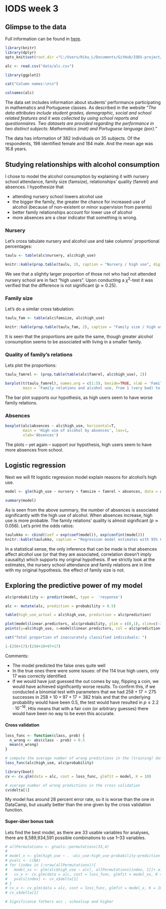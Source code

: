 
# IODS week 3

## Glimpse to the data

Full information can be found in [here](https://archive.ics.uci.edu/ml/datasets/Student+Performance). 

```r
library(knitr)
library(dplyr)
opts_knit$set(root.dir ="C:/Users/Riku_L/Documents/GitHub/IODS-project/data")

alc <- read.csv("data/alc.csv")

library(ggplot2)

cat("Column names:\n\n")

colnames(alc)
```

The data set includes information about students' performance participating in mathematics and Portuguese classes. As described in the website "*The data attributes include student grades, demographic, social and school related features and it was collected by using school reports and questionnaires. Two datasets are provided regarding the performance in two distinct subjects: Mathematics (mat) and Portuguese language (por).*"

The data has information of 382 individuals on 35 subjects. Of the respondents, 198 identified female and 184 male. And the mean age was 16.8 years.

## Studying relationships with alcohol consumption

I chose to model the alcohol consumption by explaining it with nursery school attendance, family size (famsize), relationships' quality (famrel) and absences. I hypothesize that 

* attending nursery school lowers alcohol use
* the bigger the family, the greater the chance for increased use of alcohol (because of non-existent or minor supervision from parents)
* better family relationships account for lower use of alcohol
* more absences are a clear indicator that something is wrong.

### Nursery

Let's cross tabulate nursery and alcohol use and take columns' proportional percentages:

```r
taulu <- table(alc$nursery, alc$high_use)

knitr::kable(prop.table(taulu, 2), caption = "Nursery / high use", digits = 3, align = c('c', 'c', 'c'))
```

We see that a slightly larger proportion of those not who had not attended nursery school are in fact "high users". Upon conducting a $\chi^2$-test it was verified that the difference is not significant ($p \approx 0.25$).

### Family size

Let's do a similar cross tabulation:

```r
taulu_fam <- table(alc$famsize, alc$high_use)

knitr::kable(prop.table(taulu_fam, 2), caption = "Family size / high use", digits=3, align = c('c', 'c', 'c'))
```

It is seen that the proportions are quite the same, though greater alcohol consumption seems to be associated with living in a smaller family.

### Quality of family's relations

Lets plot the proportions:

```r
taulu_famrel <- (prop.table(table(alc$famrel, alc$high_use), 2))

barplot(t(taulu_famrel), names.arg = c(1:5), beside=TRUE, xlab = 'Family relations', ylab = 'Proportion', legend.text = c('Low', 'High'), 
		main = 'Family relations and alcohol use, from 1 (very bad) to 5 (excellent)')

```

The bar plot supports our hypothesis, as high users seem to have worse family relations.

### Absences

```r

boxplot(alc$absences ~ alc$high_use, horizontal=T,
		main = 'High use of alcohol by absences', las=1,
		xlab='Absences')
```

The plots -- yet again -- support our hypothesis, high users seem to have more absences from school.

## Logistic regression

Next we will fit logistic regression model explain reasons for alcohol's high use.

```r
model <- glm(high_use ~ nursery + famsize + famrel + absences, data = alc, family = "binomial")

summary(model)

```

As is seen from the above summary, the number of absences is associated significantly with the high use of alcohol. When absences increase, high use is more probable. The family relations' quality is almost significant ($p \approx 0.056$). Let's print the odds ratios:

```r
taulukko <- cbind(Coef = exp(coef(model)), exp(confint(model)))
knitr::kable(taulukko, caption = "Regression model estimates with 95% CI's", digits=3, align = c('r', 'c', 'c', 'c'))
```

In a statistical sense, the only inference that can be made is that absences affect alcohol use (or that they are associated, correlation doesn't imply causality) which supports my original hypothesis. If we strictly look at the estimates, the nursery school attendance and family relations are in line with my original hypothesis. the effect of family size is not.

## Exploring the predictive power of my model

```r
alc$probability <- predict(model, type =  'response')

alc <- mutate(alc, prediction = probability > 0.5)

table(high_use_actual = alc$high_use, prediction = alc$prediction)

plot(model$linear.predictors, alc$probability, ylim = c(0,1), xlim=c(-3,3), ylab='Prob.')
points(y=alc$high_use, x=model$linear.predictors, col = alc$prediction+3)

cat("Total proportion of inaccurately classified individuals: ")

1-(258+17)/(258+10+97+17)

```

Comments:

* The model predicted the false ones quite well
* In the true ones there were some issues: of the 114 true high users, only 17 was correctly identified.
* If we would have just guessed the out comes by say, flipping a coin, we would have achieved significantly worse results. To confirm this, if we conducted a binomial test with parameters that we had $258+17=275$ successes in $258+10+97+17=382$ trials and that the underlying probability would have been 0.5, the test would have resulted in $p \leq 2.2\cdot10^{-16}$. Htis means that with a fair coin (or arbitrary guesses) there would have been no way to be even this accurate.

#### Cross validation

```r
loss_func <- function(class, prob) {
  n_wrong <- abs(class - prob) > 0.5
  mean(n_wrong)
}

# compute the average number of wrong predictions in the (training) data
loss_func(alc$high_use, alc$probability)

library(boot)
cv <- cv.glm(data = alc, cost = loss_func, glmfit = model, K = 10)

# average number of wrong predictions in the cross validation
cv$delta[1]
```

My model has around 28 percent error rate, so it is worse than the one in DataCamp, but usually better than the one given by the cross validation function.

#### Super-über bonus task

Lets find the best model, as there are 33 usable variables for analyses, there are 8,589,934,591 possible combinations to use 1--33 variables.

```r
# allPermutations <- gtools::permutations(33,4)
# 
# model_x <- glm(high_use ~ . -alc_use-high_use-probability-prediction-Walc-Dalc , data = alc, family = "binomial")
# pvals <- c(NA)
# for (index in 1:nrow(allPermutations)){
# 	model_xs <- glm(alc$high_use ~ alc[, allPermutations[index, 1]]+ alc[, allPermutations[index, 2]] + alc[, allPermutations[index, 3]] + alc[, allPermutations[index, 4]], family = "binomial")
# 	cv_x <- cv.glm(data = alc, cost = loss_func, glmfit = model_xs, K = 5)
# 	pvals[index] <- cv_x$delta[1]
# }
# cv_x <- cv.glm(data = alc, cost = loss_func, glmfit = model_x, K = 10)
# cv_x$delta[1]

# Significance fathers occ , schoolsup and higher

```

